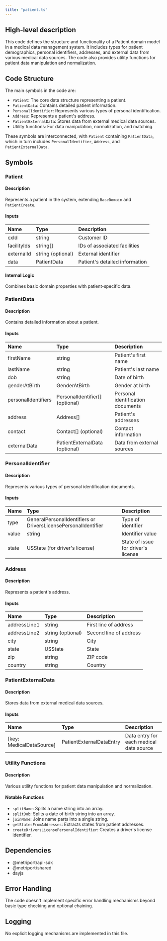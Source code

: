 ```yaml
---
title: "patient.ts"
---
```


## High-level description
This code defines the structure and functionality of a Patient domain model in a medical data management system. It includes types for patient demographics, personal identifiers, addresses, and external data from various medical data sources. The code also provides utility functions for patient data manipulation and normalization.

## Code Structure
The main symbols in the code are:
- `Patient`: The core data structure representing a patient.
- `PatientData`: Contains detailed patient information.
- `PersonalIdentifier`: Represents various types of personal identification.
- `Address`: Represents a patient's address.
- `PatientExternalData`: Stores data from external medical data sources.
- Utility functions: For data manipulation, normalization, and matching.

These symbols are interconnected, with `Patient` containing `PatientData`, which in turn includes `PersonalIdentifier`, `Address`, and `PatientExternalData`.

## Symbols

### Patient
#### Description
Represents a patient in the system, extending `BaseDomain` and `PatientCreate`.

#### Inputs
| Name | Type | Description |
|:-----|:-----|:------------|
| cxId | string | Customer ID |
| facilityIds | string[] | IDs of associated facilities |
| externalId | string (optional) | External identifier |
| data | PatientData | Patient's detailed information |

#### Internal Logic
Combines basic domain properties with patient-specific data.

### PatientData
#### Description
Contains detailed information about a patient.

#### Inputs
| Name | Type | Description |
|:-----|:-----|:------------|
| firstName | string | Patient's first name |
| lastName | string | Patient's last name |
| dob | string | Date of birth |
| genderAtBirth | GenderAtBirth | Gender at birth |
| personalIdentifiers | PersonalIdentifier[] (optional) | Personal identification documents |
| address | Address[] | Patient's addresses |
| contact | Contact[] (optional) | Contact information |
| externalData | PatientExternalData (optional) | Data from external sources |

### PersonalIdentifier
#### Description
Represents various types of personal identification documents.

#### Inputs
| Name | Type | Description |
|:-----|:-----|:------------|
| type | GeneralPersonalIdentifiers or DriversLicensePersonalIdentifier | Type of identifier |
| value | string | Identifier value |
| state | USState (for driver's license) | State of issue for driver's license |

### Address
#### Description
Represents a patient's address.

#### Inputs
| Name | Type | Description |
|:-----|:-----|:------------|
| addressLine1 | string | First line of address |
| addressLine2 | string (optional) | Second line of address |
| city | string | City |
| state | USState | State |
| zip | string | ZIP code |
| country | string | Country |

### PatientExternalData
#### Description
Stores data from external medical data sources.

#### Inputs
| Name | Type | Description |
|:-----|:-----|:------------|
| [key: MedicalDataSource] | PatientExternalDataEntry | Data entry for each medical data source |

### Utility Functions
#### Description
Various utility functions for patient data manipulation and normalization.

#### Notable Functions
- `splitName`: Splits a name string into an array.
- `splitDob`: Splits a date of birth string into an array.
- `joinName`: Joins name parts into a single string.
- `getStatesFromAddresses`: Extracts states from patient addresses.
- `createDriversLicensePersonalIdentifier`: Creates a driver's license identifier.

## Dependencies
- @metriport/api-sdk
- @metriport/shared
- dayjs

## Error Handling
The code doesn't implement specific error handling mechanisms beyond basic type checking and optional chaining.

## Logging
No explicit logging mechanisms are implemented in this file.